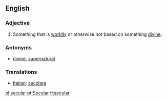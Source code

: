 ==English==

===Adjective===
#Something that is [[worldly]] or otherwise not based on something [[divine]].

===Antonyms===
*[[divine]], [[supernatural]]

=== Translations ===
*[[Italian]]: [[secolare]]

[[pl:secular]]
[[pt:Secular]]
[[fi:secular]]